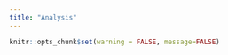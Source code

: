 ```yaml
---
title: "Analysis"
---
```

```r
knitr::opts_chunk$set(warning = FALSE, message=FALSE)
```

